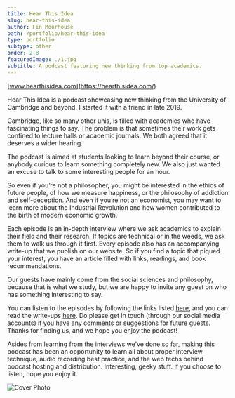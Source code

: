 ```yaml
---
title: Hear This Idea
slug: hear-this-idea
author: Fin Moorhouse
path: /portfolio/hear-this-idea
type: portfolio
subtype: other
order: 2.8
featuredImage: ./1.jpg
subtitle: A podcast featuring new thinking from top academics.
---
```


[www.hearthisidea.com](https://hearthisidea.com/)

Hear This Idea is a podcast showcasing new  thinking from the University of Cambridge and beyond. I started it with a friend in late 2019.

Cambridge, like so  many other unis, is filled with academics who have fascinating things to say. The problem is that sometimes their work gets confined to lecture halls or academic journals. We both agreed that it deserves a wider hearing.

The podcast is aimed at students looking to learn beyond their course, or anybody curious to learn something completely new. We also just wanted an excuse to talk to some  interesting people for an hour.

So even if you’re not a  philosopher, you might be interested in the ethics of future people, of  how we measure happiness, or the philosophy of addiction and self-deception. And even if you’re not an economist, you may want to learn more about the Industrial Revolution and how women contributed to the birth of modern economic growth.

Each episode is an in-depth  interview where we ask academics to explain their field and their research. If topics are technical or in the weeds, we ask them to walk us through it first. Every episode also has an accompanying write-up that we publish on our website. So if you find a topic that piqued your  interest, you have an article filled with links, readings, and book recommendations.

Our guests have mainly come from the social  sciences and philosophy, because that is what we study, but we are happy to invite any guest on who has something interesting to say.

You can listen to the episodes by following the links listed [here](https://hearthisidea.com/), and you can read the write-ups [here](https://hearthisidea.com/episodes). Do please get in touch (through our social media accounts) if you have any comments or suggestions for future guests. Thanks for finding us, and we hope you enjoy the podcast!

Asides from learning from the interviews we’ve done so far, making this podcast has been an opportunity to learn all about proper interview technique, audio recording best practice, and the web techs behind podcast hosting and distribution. Interesting, geeky stuff. If you choose to listen, hope you enjoy it.

![Cover Photo](2.png)